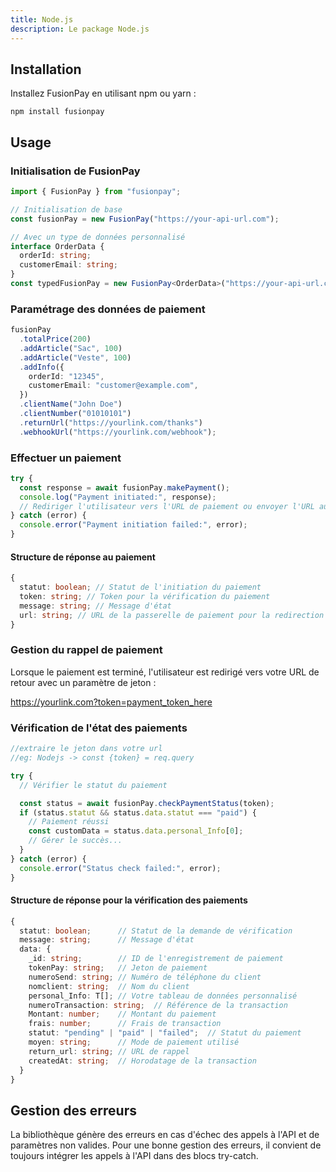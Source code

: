```yaml
---
title: Node.js
description: Le package Node.js
---
```


## Installation

Installez FusionPay en utilisant npm ou yarn :

```npm
npm install fusionpay
```

## Usage

### Initialisation de FusionPay

```typescript
import { FusionPay } from "fusionpay";

// Initialisation de base
const fusionPay = new FusionPay("https://your-api-url.com");

// Avec un type de données personnalisé
interface OrderData {
  orderId: string;
  customerEmail: string;
}
const typedFusionPay = new FusionPay<OrderData>("https://your-api-url.com");
```

### Paramétrage des données de paiement

```typescript
fusionPay
  .totalPrice(200)
  .addArticle("Sac", 100)
  .addArticle("Veste", 100)
  .addInfo({
    orderId: "12345",
    customerEmail: "customer@example.com",
  })
  .clientName("John Doe")
  .clientNumber("01010101")
  .returnUrl("https://yourlink.com/thanks")
  .webhookUrl("https://yourlink.com/webhook");
```

### Effectuer un paiement

```typescript
try {
  const response = await fusionPay.makePayment();
  console.log("Payment initiated:", response);
  // Rediriger l'utilisateur vers l'URL de paiement ou envoyer l'URL au client
} catch (error) {
  console.error("Payment initiation failed:", error);
}
```

#### Structure de réponse au paiement

```typescript
{
  statut: boolean; // Statut de l'initiation du paiement
  token: string; // Token pour la vérification du paiement
  message: string; // Message d'état
  url: string; // URL de la passerelle de paiement pour la redirection des utilisateurs
}
```

### Gestion du rappel de paiement

Lorsque le paiement est terminé, l'utilisateur est redirigé vers votre URL de retour avec un paramètre de jeton :

<Callout>https://yourlink.com?token=payment_token_here</Callout>

### Vérification de l'état des paiements

```typescript
//extraire le jeton dans votre url
//eg: Nodejs -> const {token} = req.query

try {
  // Vérifier le statut du paiement

  const status = await fusionPay.checkPaymentStatus(token);
  if (status.statut && status.data.statut === "paid") {
    // Paiement réussi
    const customData = status.data.personal_Info[0];
    // Gérer le succès...
  }
} catch (error) {
  console.error("Status check failed:", error);
}
```

#### Structure de réponse pour la vérification des paiements

```typescript
{
  statut: boolean;      // Statut de la demande de vérification
  message: string;      // Message d'état
  data: {
    _id: string;        // ID de l'enregistrement de paiement
    tokenPay: string;   // Jeton de paiement
    numeroSend: string; // Numéro de téléphone du client
    nomclient: string;  // Nom du client
    personal_Info: T[]; // Votre tableau de données personnalisé
    numeroTransaction: string;  // Référence de la transaction
    Montant: number;    // Montant du paiement
    frais: number;      // Frais de transaction
    statut: "pending" | "paid" | "failed";  // Statut du paiement
    moyen: string;      // Mode de paiement utilisé
    return_url: string; // URL de rappel
    createdAt: string;  // Horodatage de la transaction
  }
}
```

## Gestion des erreurs

La bibliothèque génère des erreurs en cas d'échec des appels à l'API et de paramètres non valides. Pour une bonne gestion des erreurs, il convient de toujours intégrer les appels à l'API dans des blocs try-catch.
